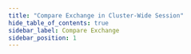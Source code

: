 ```yaml
---
title: "Compare Exchange in Cluster-Wide Session"
hide_table_of_contents: true
sidebar_label: Compare Exchange
sidebar_position: 1
---
```





<LanguageSwitcher supportedLanguages={supportedLanguages} />

<LanguageContent language="csharp">
   <CompareExchangeCsharp />
</LanguageContent>

<LanguageContent language="python">
   <CompareExchangePython />
</LanguageContent>

<LanguageContent language="php">
   <CompareExchangePhp />
</LanguageContent>

<LanguageContent language="nodejs">
   <CompareExchangeNodejs />
</LanguageContent>


<!---
### Compare-Exchange Operations
- [Compare Exchange: Overview](../../../client-api/operations/compare-exchange/overview)
- [Get a Compare-Exchange Value](../../../client-api/operations/compare-exchange/get-compare-exchange-value)
- [Get Compare-Exchange Values](../../../client-api/operations/compare-exchange/get-compare-exchange-values)
- [Put a Compare-Exchange Value](../../../client-api/operations/compare-exchange/delete-compare-exchange-value)


-->